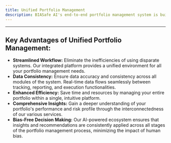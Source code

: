 ```yaml
---
title: Unified Portfolio Management
description: BIASafe AI's end-to-end portfolio management system is built on the principle of Unified Portfolio Management. Our platform seamlessly connects all the essential components of the investment process, from data ingestion and analysis to portfolio monitoring, reporting, and trade execution.
---
```


---

## **Key Advantages of Unified Portfolio Management:**

- **Streamlined Workflow:** Eliminate the inefficiencies of using disparate systems. Our integrated platform provides a unified environment for all your portfolio management needs.
- **Data Consistency:** Ensure data accuracy and consistency across all modules of the system. Real-time data flows seamlessly between tracking, reporting, and execution functionalities.
- **Enhanced Efficiency:** Save time and resources by managing your entire portfolio within a single, intuitive platform.
- **Comprehensive Insights:** Gain a deeper understanding of your portfolio's performance and risk profile through the interconnectedness of our various services.
- **Bias-Free Decision Making:** Our AI-powered ecosystem ensures that insights and recommendations are consistently applied across all stages of the portfolio management process, minimizing the impact of human bias.
